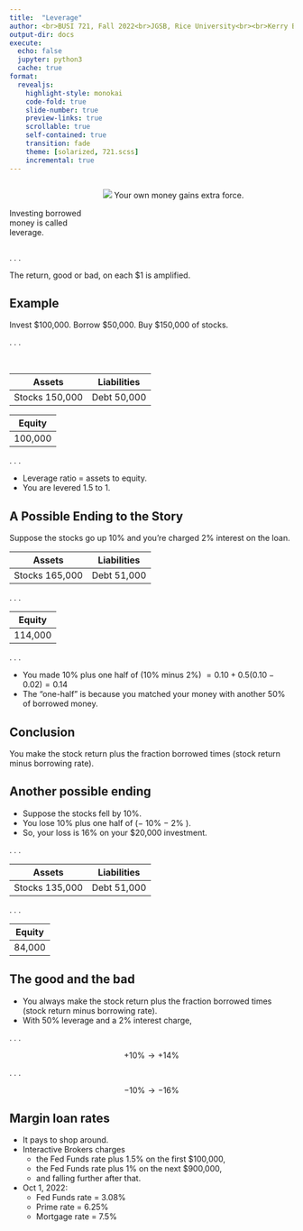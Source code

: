 ```yaml
---
title:  "Leverage"
author: <br>BUSI 721, Fall 2022<br>JGSB, Rice University<br><br>Kerry Back
output-dir: docs
execute:
  echo: false
  jupyter: python3
  cache: true
format: 
  revealjs:
    highlight-style: monokai
    code-fold: true
    slide-number: true
    preview-links: true
    scrollable: true
    self-contained: true
    transition: fade
    theme: [solarized, 721.scss]
    incremental: true
---
```


:::: {.columns}
::: {.column width="30%"}
<br><br>
Investing borrowed money is called leverage.

:::
::: {.column width="70%"} 
:::{.fragment .fade-up}
![](images/leverage.jpg)
Your own money gains extra force.
:::
:::
::::

. . .

The return, good or bad, on each $1 is amplified.

## Example

Invest $100,000.  Borrow $50,000.  Buy $150,000 of stocks.

. . .

<br>

 Assets | Liabilities |
| ---    | ---         |
| Stocks 150,000  | Debt 50,000|

| Equity |
| ---    |
| 100,000

. . .

- Leverage ratio = assets to equity.
- You are levered 1.5 to 1.


## A Possible Ending to the Story

Suppose the stocks go up 10% and you're charged 2% interest on the loan.

 Assets | Liabilities |
| ---    | ---         |
| Stocks 165,000  | Debt 51,000|

. . .

| Equity |
| ---    |
| 114,000 |

. . .

- You made 10% plus one half of (10% minus 2%) $= 0.10 + 0.5(0.10-0.02) = 0.14$
- The "one-half" is because you matched your money with another 50% of borrowed money.

## Conclusion

You make the stock return  plus the fraction borrowed times (stock return minus borrowing rate).

## Another possible ending

- Suppose the stocks fell by 10%.
- You lose 10% plus one half of ($-$ 10% $-$ 2% ).
- So, your loss is 16% on your $20,000 investment.

. . .

 Assets | Liabilities |
| ---    | ---         |
| Stocks 135,000  | Debt 51,000|

. . .

| Equity |
| ---    |
| 84,000 |

## The good and the bad

- You always make the stock return  plus the fraction borrowed times (stock return minus borrowing rate).
- With 50% leverage and a 2% interest charge, 

. . .

$$+10\text{%} \rightarrow +14\text{%}$$

. . .

$$-10\text{%} \rightarrow -16\text{%}$$


## Margin loan rates

- It pays to shop around.
- Interactive Brokers charges 
  - the Fed Funds rate plus 1.5% on the first $100,000, 
  - the Fed Funds rate plus 1% on the next $900,000, 
  - and falling further after that.
- Oct 1, 2022:
  - Fed Funds rate = 3.08%
  - Prime rate = 6.25%
  - Mortgage rate = 7.5%

